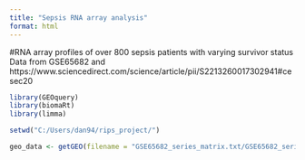 ```yaml
---
title: "Sepsis RNA array analysis"
format: html
---
```


#RNA array profiles of over 800 sepsis patients with varying survivor status Data from GSE65682 and https://www.sciencedirect.com/science/article/pii/S2213260017302941#cesec20

```r
library(GEOquery)
library(biomaRt)
library(limma)
```

```r
setwd("C:/Users/dan94/rips_project/")
```

```r
geo_data <- getGEO(filename = "GSE65682_series_matrix.txt/GSE65682_series_matrix.txt")
```